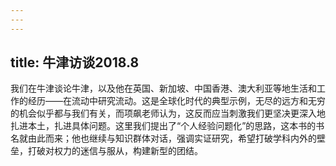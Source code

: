 ```yaml
---
---
---
```

title: 牛津访谈2018.8
---




我们在牛津谈论牛津，以及他在英国、新加坡、中国香港、澳大利亚等地生活和工作的经历——在流动中研究流动。这是全球化时代的典型示例，无尽的远方和无穷的机会似乎都与我们有关，而项飙老师认为，这反而应当刺激我们更坚决更深入地扎进本土，扎进具体问题。这里我们提出了“个人经验问题化”的思路，这本书的书名就由此而来；他也继续与知识群体对话，强调实证研究，希望打破学科内外的壁垒，打破对权力的迷信与服从，构建新型的团结。